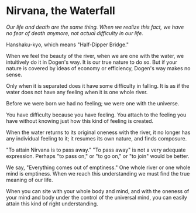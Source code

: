 # Nirvana, the Waterfall

_Our life and death are the same thing. When we realize this fact, we have no fear of death anymore, not actual difficulty in our life._

Hanshaku-kyo, which means "Half-Dipper Bridge."

When we feel the beauty of the river, when we are one with the water, we intuitively do it in Dogen's way. It is our true nature to do so. But if your nature is covered by ideas of economy or efficiency, Dogen's way makes no sense.

Only when it is separated does it have some difficulty in falling. It is as if the water does not have any feeling when it is one whole river.

Before we were born we had no feeling; we were one with the universe.

You have difficulty because you have feeling. You attach to the feeling you have without knowing just how this kind of feeling is created.

When the water returns to its original oneness with the river, it no longer has any individual feeling to it; it resumes its own nature, and finds composure.

"To attain Nirvana is to pass away." "To pass away" is not a very adequate expression. Perhaps "to pass on," or "to go on," or "to join" would be better.

We say, "Everything comes out of emptiness." One whole river or one whole mind is emptiness. When we reach this understanding we must find the true meaning of our life.

When you can site with your whole body and mind, and with the oneness of your mind and body under the control of the universal mind, you can easily attain this kind of right understanding.
